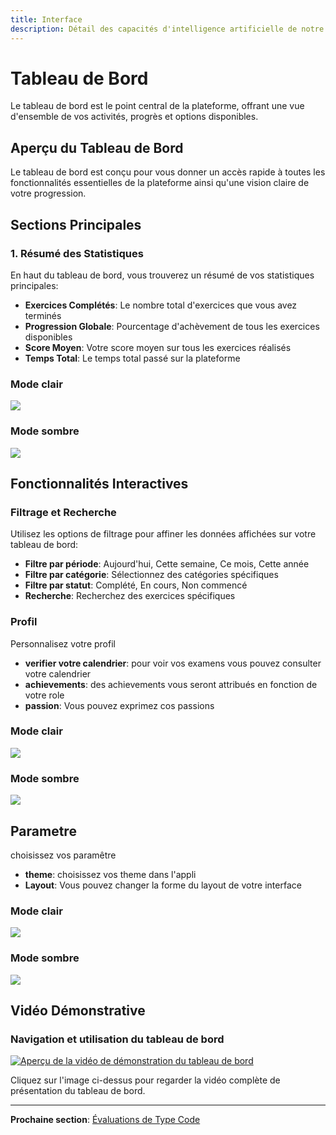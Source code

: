 ```yaml
---
title: Interface
description: Détail des capacités d'intelligence artificielle de notre plateforme d'évaluation
---
```



# Tableau de Bord

Le tableau de bord est le point central de la plateforme, offrant une vue d'ensemble de vos activités, progrès et options disponibles.

## Aperçu du Tableau de Bord

Le tableau de bord est conçu pour vous donner un accès rapide à toutes les fonctionnalités essentielles de la plateforme ainsi qu'une vision claire de votre progression.



## Sections Principales

### 1. Résumé des Statistiques

En haut du tableau de bord, vous trouverez un résumé de vos statistiques principales:

- **Exercices Complétés**: Le nombre total d'exercices que vous avez terminés
- **Progression Globale**: Pourcentage d'achèvement de tous les exercices disponibles
- **Score Moyen**: Votre score moyen sur tous les exercices réalisés
- **Temps Total**: Le temps total passé sur la plateforme

### Mode clair
<img  src="/assets/dashboard-light.png" className="w-50 rounded-lg"/>

### Mode sombre
<img src="/assets/dashboard-dark.png" className="w-50 rounded-lg"/>



## Fonctionnalités Interactives

### Filtrage et Recherche

Utilisez les options de filtrage pour affiner les données affichées sur votre tableau de bord:

- **Filtre par période**: Aujourd'hui, Cette semaine, Ce mois, Cette année
- **Filtre par catégorie**: Sélectionnez des catégories spécifiques
- **Filtre par statut**: Complété, En cours, Non commencé
- **Recherche**: Recherchez des exercices spécifiques

### Profil

Personnalisez votre profil

- **verifier votre calendrier**: pour voir vos examens vous pouvez consulter votre calendrier
- **achievements**: des achievements vous seront attribués en fonction de votre role
- **passion**: Vous pouvez exprimez cos passions

### Mode clair
<img  src="/assets/profil-light.png" className="w-50 rounded-lg"/>

### Mode sombre
<img src="/assets/profil-dark.png" className="w-50 rounded-lg"/>

## Parametre

choisissez vos paramêtre


- **theme**: choisissez vos theme dans l'appli
- **Layout**: Vous pouvez changer la forme du layout de votre interface


### Mode clair
<img  src="/assets/settings-light.png" className="w-50 rounded-lg"/>

### Mode sombre
<img src="/assets/settings-dark.png" className="w-50 rounded-lg"/>


## Vidéo Démonstrative

### Navigation et utilisation du tableau de bord

[![Aperçu de la vidéo de démonstration du tableau de bord](/images/tableau-de-bord/video-preview.jpg)](/videos/demo-tableau-de-bord.mp4)

Cliquez sur l'image ci-dessus pour regarder la vidéo complète de présentation du tableau de bord.

---

**Prochaine section**: [Évaluations de Type Code](/docs/Fonctionnalites/evaluation-code)